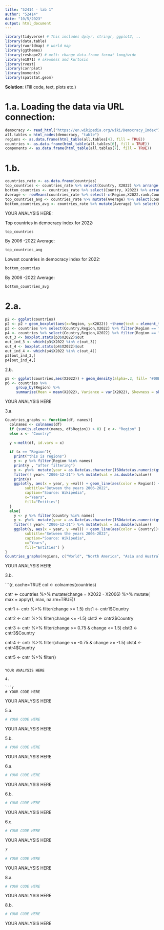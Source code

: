 ---
title: "52414 - lab 1"
author: "52414"
date: "10/5/2023"
output: html_document
---

```{r}
library(tidyverse) # This includes dplyr, stringr, ggplot2, .. 
library(data.table)
library(rworldmap) # world map
library(ggthemes)
library(reshape2) # melt: change data-frame format long/wide
library(e1071) # skewness and kurtosis
library(rvest)
library(corrplot)
library(moments)
library(spatstat.geom)

```

**Solution:** (Fill code, text, plots etc.)

# 1.a. Loading the data via URL connection:

```{r, cache=TRUE}
democracy <- read_html("https://en.wikipedia.org/wiki/Democracy_Index")
all.tables = html_nodes(democracy, "table")  
regions <- as.data.frame(html_table(all.tables[4], fill = TRUE))
countries <- as.data.frame(html_table(all.tables[6], fill = TRUE))
components <- as.data.frame(html_table(all.tables[7], fill = TRUE))
```

# 1.b.

```{r, cache=TRUE}
countries_rate <- as.data.frame(countries)
top_countries <- countries_rate %>% select(Country, X2022) %>% arrange(desc(X2022)) %>% head(5)
bottom_countries <- countries_rate %>% select(Country, X2022) %>% arrange(X2022) %>% head(5)
Average <- rowMeans(countries_rate %>% select(-c(Region,X2022.rank,Country, Regime.type)))
top_countries_avg <- countries_rate %>% mutate(Average) %>% select(Country,Average) %>% arrange(desc(Average)) %>% head(5)
bottom_countries_avg <- countries_rate %>% mutate(Average) %>% select(Country, Average) %>% arrange(Average) %>% head(5)
```

YOUR ANALYSIS HERE:

Top countries in democracy index for 2022:

```{r}
top_countries
```

By 2006 -2022 Average:

```{r}
top_countries_avg
```

Lowest countries in democracy index for 2022:

```{r}
bottom_countries
```

By 2006 -2022 Average:

```{r}
bottom_countries_avg
```

# 2.a.

```{r, cache=TRUE}
p2 <- ggplot(countries)
p2 <- p2 + geom_boxplot(aes(x=Region, y=X2022)) +theme(text = element_text(size = 6))
p3 <- countries %>% select(Country,Region,X2022) %>% filter(Region == "Middle East and North Africa")
p4 <- countries %>% select(Country,Region,X2022) %>% filter(Region == "Western Europe")
out_3 <- boxplot.stats(p3$X2022)$out
out_ind_3 <- which(p3$X2022 %in% c(out_3))
out_4 <- boxplot.stats(p4$X2022)$out
out_ind_4 <- which(p4$X2022 %in% c(out_4))
p3[out_ind_3,]
p4[out_ind_4,]

```


2.b.

```{r, cache=TRUE}
p5 <- ggplot(countries,aes(X2022)) + geom_density(alpha=.2, fill= "#00BFC4") + facet_wrap(~Region)
p6 <- countries %>% 
     group_by(Region) %>%
     summarize(Mean = mean(X2022), Variance = var(X2022), Skewness = skewness(X2022), Kurtosis = kurtosis(X2022))
```

YOUR ANALYSIS HERE

3.a.

```{r, cache=TRUE}
Countries_graphs <- function(df, names){
  colnames <- colnames(df)
  if (sum(is.element(names, df$Region)) > 0) { x <- "Region" }
  else x <- "Country"
  
  y <-melt(df, id.vars = x)
  
  if (x == "Region"){
    print("this is regions")
    y <- y %>% filter(Region %in% names)
    print(y , "after filtering")
    y <- y%>%  mutate(year = as.Date(as.character(ISOdate(as.numeric(gsub('X', '', variable)),12,31)))) %>% 
    filter(! year< "2006-12-31") %>% mutate(val = as.double(value))
    print(y)
    ggplot(y, aes(x = year, y =val)) + geom_line(aes(color = Region)) + labs(title="Democracy", 
         subtitle="Between the years 2006-2022",
         caption="Source: Wikipedia",
         x="Years",
         fill="Entities") 
  }
  else{
    y <- y %>% filter(Country %in% names)
    y <- y%>%  mutate(year = as.Date(as.character(ISOdate(as.numeric(gsub('X', '', variable)),12,31)))) %>% 
    filter(! year< "2006-12-31") %>% mutate(val = as.double(value))
    ggplot(y, aes(x = year, y =val)) + geom_line(aes(color = Country))+ labs(title="Democracy Index", 
         subtitle="Between the years 2006-2022",
         caption="Source: Wikipedia",
         x="Years",
         fill="Entities") }
}
Countries_graphs(regions, c("World", "North America", "Asia and Australasia"))
```

YOUR ANALYSIS HERE

3.b.

```{r, cache=TRUE
col <- colnames(countries)

cntr <- countries %>% mutate(change = X2022 - X2006) %>% mutate( max = apply(1, max, na.rm=TRUE))

cntr1 <- cntr %>% filter(change >= 1.5)
clst1 <- cntr1$Country

cntr2 <- cntr %>% filter(change <= -1.5)
clst2 <- cntr2$Country

cntr3 <- cntr %>% filter(change >= 0.75 & change <= 1.5)
clst3 <- cntr3$Country

cntr4 <- cntr %>% filter(change <= -0.75 & change >= -1.5)
clst4 <- cntr4$Country

cntr5 <- cntr %>% filter()



```

YOUR ANALYSIS HERE

4.  

```{r, cache=TRUE}
# YOUR CODE HERE
```

YOUR ANALYSIS HERE

5.a.

```{r, cache=TRUE}
# YOUR CODE HERE
```

YOUR ANALYSIS HERE

5.b.

```{r, cache=TRUE}
# YOUR CODE HERE
```

YOUR ANALYSIS HERE

6.a.

```{r, cache=TRUE}
# YOUR CODE HERE
```

YOUR ANALYSIS HERE

6.b.

```{r, cache=TRUE}
# YOUR CODE HERE
```

YOUR ANALYSIS HERE

6.c.

```{r, cache=TRUE}
# YOUR CODE HERE
```

YOUR ANALYSIS HERE

7

```{r, cache=TRUE}
# YOUR CODE HERE
```

YOUR ANALYSIS HERE

8.a.

```{r, cache=TRUE}
# YOUR CODE HERE
```

YOUR ANALYSIS HERE

8.b.

```{r, cache=TRUE}
# YOUR CODE HERE
```

YOUR ANALYSIS HERE
